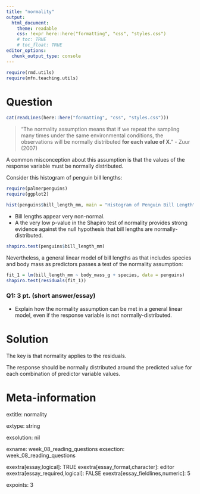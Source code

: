```yaml
---
title: "normality"
output:  
  html_document:
    theme: readable
    css: !expr here::here("formatting", "css", "styles.css")
    # toc: TRUE
    # toc_float: TRUE
editor_options:
  chunk_output_type: console
---
```


```r
require(rmd.utils)
require(mfn.teaching.utils)
```


Question
========

```r
cat(readLines(here::here("formatting", "css", "styles.css")))
```


<div class="questionborder">

> "The normality assumption means that if we repeat the sampling many times
under the same environmental conditions, the observations will be normally distributed
**for each value of X**." - Zuur (2007)

A common misconception about this assumption is that the values of the response variable must be normally distributed.


Consider this histogram of penguin bill lengths:

```r
require(palmerpenguins)
require(ggplot2)

hist(penguins$bill_length_mm, main = "Histogram of Penguin Bill Length", xlab = "bill length (mm)")
```

- Bill lengths appear very non-normal.
- A the very low p-value in the Shapiro test of normality provides strong evidence against the null hypothesis that bill lengths are normally-distributed.

```r
shapiro.test(penguins$bill_length_mm)
```

Nevertheless, a general linear model of bill lengths as that includes species and body mass as predictors passes a test of the normality assumption:

```r
fit_1 = lm(bill_length_mm ~ body_mass_g + species, data = penguins)
shapiro.test(residuals(fit_1))
```



### Q1: 3 pt. (short answer/essay)

- Explain how the normality assumption can be met in a general linear model, even if the response variable is not normally-distributed.

</div>




Solution
========


The key is that normality applies to the residuals.  

The response should be normally distributed around the predicted value for each combination of predictor variable values.


Meta-information
================

extitle: normality

extype: string

exsolution: nil

exname: week_08_reading_questions
exsection: week_08_reading_questions

exextra[essay,logical]: TRUE
exextra[essay_format,character]: editor
exextra[essay_required,logical]: FALSE
exextra[essay_fieldlines,numeric]: 5

expoints: 3

